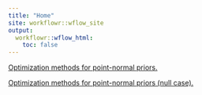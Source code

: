 ```yaml
---
title: "Home"
site: workflowr::wflow_site
output:
  workflowr::wflow_html:
    toc: false
---
```


[Optimization methods for point-normal priors.](optmethods_pn.html)

[Optimization methods for point-normal priors (null case).](optmethods_pn2.html)
